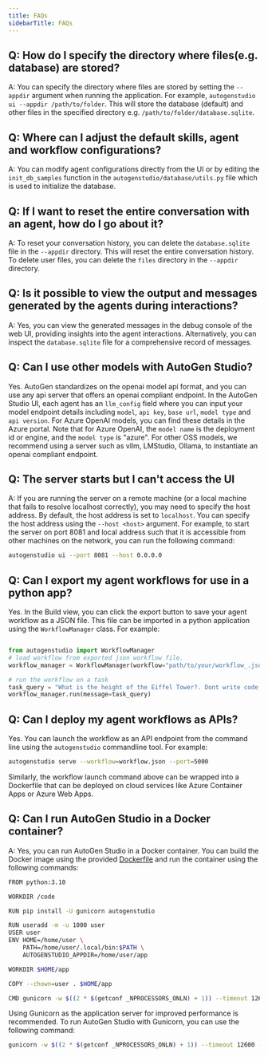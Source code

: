 ```yaml
---
title: FAQs
sidebarTitle: FAQs
---
```


## Q: How do I specify the directory where files(e.g. database) are stored?

A: You can specify the directory where files are stored by setting the `--appdir` argument when running the application. For example, `autogenstudio ui --appdir /path/to/folder`. This will store the database (default) and other files in the specified directory e.g. `/path/to/folder/database.sqlite`.

## Q: Where can I adjust the default skills, agent and workflow configurations?

A: You can modify agent configurations directly from the UI or by editing the `init_db_samples` function in the `autogenstudio/database/utils.py` file which is used to initialize the database.

## Q: If I want to reset the entire conversation with an agent, how do I go about it?

A: To reset your conversation history, you can delete the `database.sqlite` file in the `--appdir` directory. This will reset the entire conversation history. To delete user files, you can delete the `files` directory in the `--appdir` directory.

## Q: Is it possible to view the output and messages generated by the agents during interactions?

A: Yes, you can view the generated messages in the debug console of the web UI, providing insights into the agent interactions. Alternatively, you can inspect the `database.sqlite` file for a comprehensive record of messages.

## Q: Can I use other models with AutoGen Studio?

Yes. AutoGen standardizes on the openai model api format, and you can use any api server that offers an openai compliant endpoint. In the AutoGen Studio UI, each agent has an `llm_config` field where you can input your model endpoint details including `model`, `api key`, `base url`, `model type` and `api version`. For Azure OpenAI models, you can find these details in the Azure portal. Note that for Azure OpenAI, the `model name` is the deployment id or engine, and the `model type` is "azure".
For other OSS models, we recommend using a server such as vllm, LMStudio, Ollama, to instantiate an openai compliant endpoint.

## Q: The server starts but I can't access the UI

A: If you are running the server on a remote machine (or a local machine that fails to resolve localhost correctly), you may need to specify the host address. By default, the host address is set to `localhost`. You can specify the host address using the `--host <host>` argument. For example, to start the server on port 8081 and local address such that it is accessible from other machines on the network, you can run the following command:

```bash
autogenstudio ui --port 8081 --host 0.0.0.0
```

## Q: Can I export my agent workflows for use in a python app?

Yes. In the Build view, you can click the export button to save your agent workflow as a JSON file. This file can be imported in a python application using the `WorkflowManager` class. For example:

```python

from autogenstudio import WorkflowManager
# load workflow from exported json workflow file.
workflow_manager = WorkflowManager(workflow="path/to/your/workflow_.json")

# run the workflow on a task
task_query = "What is the height of the Eiffel Tower?. Dont write code, just respond to the question."
workflow_manager.run(message=task_query)

```

## Q: Can I deploy my agent workflows as APIs?

Yes. You can launch the workflow as an API endpoint from the command line using the `autogenstudio` commandline tool. For example:

```bash
autogenstudio serve --workflow=workflow.json --port=5000
```

Similarly, the workflow launch command above can be wrapped into a Dockerfile that can be deployed on cloud services like Azure Container Apps or Azure Web Apps.

## Q: Can I run AutoGen Studio in a Docker container?

A: Yes, you can run AutoGen Studio in a Docker container. You can build the Docker image using the provided [Dockerfile](https://github.com/ashton17h/build-with-os1/blob/main/samples/apps/autogen-studio/Dockerfile) and run the container using the following commands:

```bash
FROM python:3.10

WORKDIR /code

RUN pip install -U gunicorn autogenstudio

RUN useradd -m -u 1000 user
USER user
ENV HOME=/home/user \
    PATH=/home/user/.local/bin:$PATH \
    AUTOGENSTUDIO_APPDIR=/home/user/app

WORKDIR $HOME/app

COPY --chown=user . $HOME/app

CMD gunicorn -w $((2 * $(getconf _NPROCESSORS_ONLN) + 1)) --timeout 12600 -k uvicorn.workers.UvicornWorker autogenstudio.web.app:app --bind "0.0.0.0:8081"
```

Using Gunicorn as the application server for improved performance is recommended. To run AutoGen Studio with Gunicorn, you can use the following command:

```bash
gunicorn -w $((2 * $(getconf _NPROCESSORS_ONLN) + 1)) --timeout 12600 -k uvicorn.workers.UvicornWorker autogenstudio.web.app:app --bind
```
